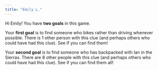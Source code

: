 ```yaml
---
title: "Emily L."
---
```


Hi Emily! You have **two goals** in this game.

Your **first goal** is to find someone who bikes rather than driving whenever possible. There is 1 other person with this clue (and perhaps others who could have had this clue). See if you can find them!

Your **second goal** is to find someone who has backpacked with Ian in the Sierras. There are 8 other people with this clue (and perhaps others who could have had this clue). See if you can find them all!
